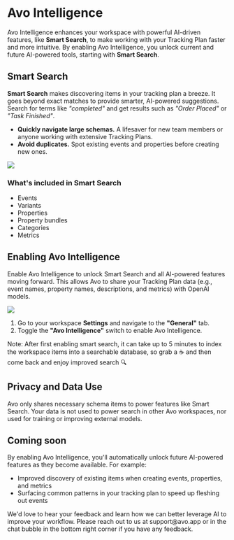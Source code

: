 
# Avo Intelligence

Avo Intelligence enhances your workspace with powerful AI-driven features, like **Smart Search**, to make working with your Tracking Plan faster and more intuitive. By enabling Avo Intelligence, you unlock current and future AI-powered tools, starting with **Smart Search**.

## Smart Search

**Smart Search** makes discovering items in your tracking plan a breeze. It goes beyond exact matches to provide smarter, AI-powered suggestions. Search for terms like _"completed"_ and get results such as _"Order Placed"_ or _"Task Finished"_.

- **Quickly navigate large schemas.** A lifesaver for new team members or anyone working with extensive Tracking Plans.
- **Avoid duplicates.** Spot existing events and properties before creating new ones.

![](/images/avo-intelligence/smart-search-avo-app.png)

### What's included in Smart Search

- Events
- Variants
- Properties
- Property bundles
- Categories
- Metrics

## Enabling Avo Intelligence

Enable Avo Intelligence to unlock Smart Search and all AI-powered features moving forward. This allows Avo to share your Tracking Plan data (e.g., event names, property names, descriptions, and metrics) with OpenAI models.

![](/images/avo-intelligence/smart-search-settings.png)

1. Go to your workspace **Settings** and navigate to the **"General"** tab.
2. Toggle the **"Avo Intelligence"** switch to enable Avo Intelligence.

<Callout type="info" emoji="💡">
  Note: After first enabling smart search, it can take up to 5 minutes to index
  the workspace items into a searchable database, so grab a ☕ and then come
  back and enjoy improved search 🔍
</Callout>

## Privacy and Data Use

Avo only shares necessary schema items to power features like Smart Search. Your data is not used to power search in other Avo workspaces, nor used for training or improving external models.

## Coming soon

By enabling Avo Intelligence, you'll automatically unlock future AI-powered features as they become available. For example:

- Improved discovery of existing items when creating events, properties, and metrics
- Surfacing common patterns in your tracking plan to speed up fleshing out events

<Callout type="info" emoji="💡">
  We'd love to hear your feedback and learn how we can better leverage AI to
  improve your workflow. Please reach out to us at support@avo.app or in the
  chat bubble in the bottom right corner if you have any feedback.
</Callout>
